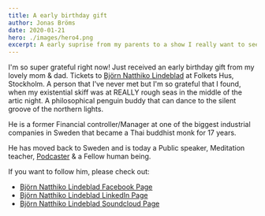 ```yaml
---
title: A early birthday gift
author: Jonas Bröms
date: 2020-01-21
hero: ./images/hero4.png
excerpt: A early suprise from my parents to a show I really want to see.
---
```


I'm so super grateful right now!
Just received an early birthday gift from my lovely mom & dad. Tickets to [Björn Natthiko Lindeblad](https://natthiko.se/) at Folkets Hus, Stockholm. A person that I've never met but I'm so grateful that I found, when my existential skiff was at REALLY rough seas in the middle of the artic night. A philosophical penguin buddy that can dance to the silent groove of the northern lights.

He is a former Financial controller/Manager at one of the biggest industrial companies in Sweden that became a Thai buddhist monk for 17 years.

He has moved back to Sweden and is today a Public speaker, Meditation teacher, [Podcaster](https://www.facebook.com/bjornochnavid/) & a Fellow human being.

If you want to follow him, please check out:
* [Björn Natthiko Lindeblad Facebook Page](https://www.facebook.com/Natthiko)
* [Björn Natthiko Lindeblad LinkedIn Page](https://www.linkedin.com/in/bj%C3%B6rn-natthiko-lindeblad-bbab4219/)
* [Björn Natthiko Lindeblad Soundcloud Page](https://soundcloud.com/bjorn-natthiko-lindeblad)
